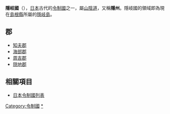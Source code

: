 {{unreferenced|time=2014-09-01T03:48:02+00:00}}
{{japanese|image=Old Japan Oki.svg|width=300px|caption=隱岐國在日本的位置|japanese=隠岐国|kana=おきのくに|romaji=Oki no kuni}}
'''隱岐國'''（{{jpn|j=隠岐国|kyu=隱岐國|hg=おきのくに|hgt=|rm=Okinokuni|f=y}}），[[日本|日本]]古代的[[令制國|令制國]]之一，屬[[山阴道_(日本)|山陰道]]，又稱'''隱州'''。隱岐國的領域即為現在[[島根縣|島根縣]]所屬的[[隱岐島|隱岐島]]。

== 郡 ==
*[[知夫郡|知夫郡]]
*[[海士郡|海部郡]]
*[[周吉郡|周吉郡]]
*[[穏地郡|隠地郡]]

== 相關項目 ==
*[[日本令制國列表|日本令制國列表]]

{{隱岐國的郡}}
{{日本令制國}}

{{DEFAULTSORT:Oki}}

[[Category:令制國|Category:令制國]]
[[Category:隱岐國|*]]